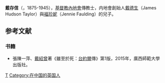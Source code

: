 '''戴存信'''（'''{{lang|en|Ernest Taylor}}'''，1875-1945），[[基督教|基督教]][[內地會|內地會]]傳教士，内地會創始人[[戴德生|戴德生]]（James Hudson Taylor）與[[福珍妮|福珍妮]]（Jennie Faulding）的兒子。

== 参考文献 ==
=== 书籍 ===
* 張陳一萍、[[戴紹曾|戴紹曾]]著《雖至於死：[[台約爾|台約爾]]傳》第1版，2015年，廣西師範大學出版社。

{{英國人小作品}}
[[Category:英國基督徒|T]]
[[Category:在中国的英国人|Category:在中国的英国人]]